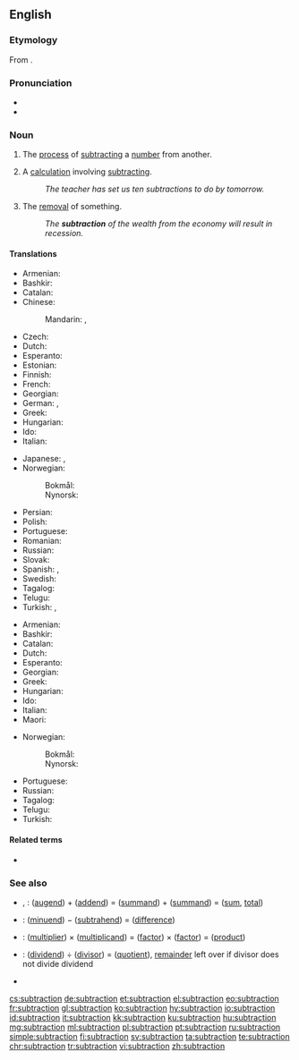 ==English==

===Etymology===
From {{etyl|LL|en}} {{m|la|subtractio}}.

===Pronunciation===
* {{IPA|/səbˈtɹækʃən/|lang=en}}
* {{rhymes|ækʃən|lang=en}}

===Noun===
{{en-noun|~}}

# {{lb|en|arithmetic|uncountable}} The [[process]] of [[subtract]]ing a [[number]] from another.
# {{lb|en|arithmetic|countable}} A [[calculation]] involving [[subtract]]ing.
#: ''The teacher has set us ten subtractions to do by tomorrow.''
# The [[removal]] of something.
#: ''The '''subtraction''' of the wealth from the economy will result in recession.''

====Translations====
{{trans-top|process}}
* Armenian: {{t+|hy|հանում}}
* Bashkir: {{t|ba|алыу|sc=Cyrl}}
* Catalan: {{t|ca|sostracció|f}}
* Chinese:
*: Mandarin: {{t+|cmn|減法|sc=Hani}}, {{t+|cmn|减法|tr=jiǎnfǎ|sc=Hani}}
* Czech: {{t|cs|odčítání|n}}
* Dutch: {{t+|nl|aftrekken|n}}
* Esperanto: {{t|eo|subtraho}}
* Estonian: {{t|et|lahutamine}}
* Finnish: {{t+|fi|vähentäminen}}
* French: {{t+|fr|soustraction|f}}
* Georgian: {{t|ka|გამოკლება}}
* German: {{t+|de|Subtraktion|f}}, {{t|de|Abziehen|n}}
* Greek: {{t+|el|αφαίρεση|f}}
* Hungarian: {{t+|hu|kivonás}}
* Ido: {{t+|io|sustraciono}}
* Italian: {{t+|it|sottrazione|f}}
{{trans-mid}}
* Japanese: {{t|ja|引き算|tr=ひきざん, hikizan|sc=Jpan}}, {{t|ja|減法|tr=げんぽう, genpō|sc=Jpan}}
* Norwegian:
*: Bokmål: {{t|nb|subtraksjon|m}}
*: Nynorsk: {{t|nn|subtraksjon|m}}
* Persian: {{t+|fa|تفریق|tr=tafriq}}
* Polish: {{t+|pl|odejmowanie|n}}
* Portuguese: {{t+|pt|subtração|f}}
* Romanian: {{t+|ro|scădere|f}}
* Russian: {{t+|ru|вычита́ние|n}}
* Slovak: {{t|sk|odčítanie|n}}
* Spanish: {{t+|es|resta|f}}, {{t+|es|substracción|f}}
* Swedish: {{t+|sv|subtraktion}}
* Tagalog: {{t|tl|palabawasan}}
* Telugu: {{t+|te|తీసివేత|tr=teesiveata|sc=Telu}}
* Turkish: {{t+|tr|çıkarma}}, {{t|tr|çıkarma işlemi}}
{{trans-bottom}}

{{trans-top|calculation}}
* Armenian: {{t+|hy|հանում}}
* Bashkir: {{t|ba|алыу|sc=Cyrl}}
* Catalan: {{t|ca|subtracció|f}}
* Dutch: {{t+|nl|aftrekking|f}}
* Esperanto: {{t|eo|subtraho}}
* Georgian: {{t|ka|გამოკლება}}
* Greek: {{t+|el|αφαίρεση|f}}
* Hungarian: {{t+|hu|kivonás}}
* Ido: {{t+|io|sustraciono}}
* Italian: {{t+|it|sottrazione|f}}
* Maori: {{t|mi|tangohanga}}
{{trans-mid}}
* Norwegian:
*: Bokmål: {{t|nb|subtraksjon|m}}
*: Nynorsk: {{t|nn|subtraksjon|m}}
* Portuguese: {{t+|pt|subtração|f}}
* Russian: {{t+|ru|вычита́ние|n}}
* Tagalog: {{t|tl|palabawasan}}
* Telugu: {{t+|te|తీసివేత|tr=teesiveata|sc=Telu}}
* Turkish: {{t|tr|çıkarma işlemi}}
{{trans-bottom}}

====Related terms====
* {{l|en|subtract}}

===See also===
* {{l|en|addition}}, {{l|en|summation}}: ([[augend]]) + ([[addend]]) = ([[summand]]) + ([[summand]]) = ([[sum]], [[total]])
* {{l|en|subtraction}}: ([[minuend]]) − ([[subtrahend]]) = ([[difference]])
* {{l|en|multiplication}}: ([[multiplier]]) × ([[multiplicand]]) = ([[factor]]) × ([[factor]]) = ([[product]])
* {{l|en|division}}: ([[dividend]]) ÷ ([[divisor]]) = ([[quotient]]), [[remainder]] left over if divisor does not divide dividend
* {{l|en|minus sign}}

[[cs:subtraction]]
[[de:subtraction]]
[[et:subtraction]]
[[el:subtraction]]
[[eo:subtraction]]
[[fr:subtraction]]
[[gl:subtraction]]
[[ko:subtraction]]
[[hy:subtraction]]
[[io:subtraction]]
[[id:subtraction]]
[[it:subtraction]]
[[kk:subtraction]]
[[ku:subtraction]]
[[hu:subtraction]]
[[mg:subtraction]]
[[ml:subtraction]]
[[pl:subtraction]]
[[pt:subtraction]]
[[ru:subtraction]]
[[simple:subtraction]]
[[fi:subtraction]]
[[sv:subtraction]]
[[ta:subtraction]]
[[te:subtraction]]
[[chr:subtraction]]
[[tr:subtraction]]
[[vi:subtraction]]
[[zh:subtraction]]